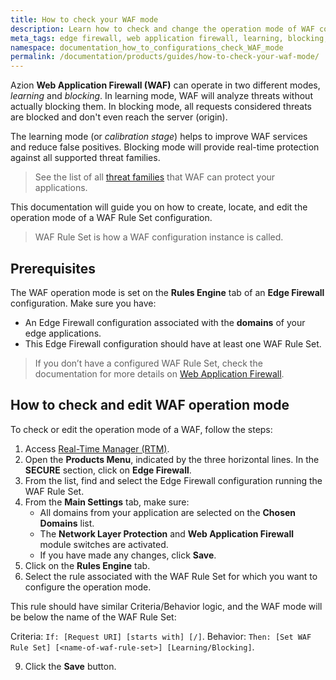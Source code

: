 ```yaml
---
title: How to check your WAF mode
description: Learn how to check and change the operation mode of WAF configurations.
meta_tags: edge firewall, web application firewall, learning, blocking, operation modes
namespace: documentation_how_to_configurations_check_WAF_mode
permalink: /documentation/products/guides/how-to-check-your-waf-mode/
---
```


Azion **Web Application Firewall (WAF)** can operate in two different modes, *learning* and *blocking*. In learning mode, WAF will analyze threats without actually blocking them. In blocking mode, all requests considered threats are blocked and don't even reach the server (origin).

The learning mode (or *calibration stage*) helps to improve WAF services and reduce false positives. Blocking mode will provide real-time protection against all supported threat families.

> See the list of all [threat families](en/documentation/products/edge-firewall/web-application-firewall/) that WAF can protect your applications.

This documentation will guide you on how to create, locate, and edit the operation mode of a WAF Rule Set configuration.

> WAF Rule Set is how a WAF configuration instance is called.

## Prerequisites

The WAF operation mode is set on the **Rules Engine** tab of an **Edge Firewall** configuration. Make sure you have:

* An Edge Firewall configuration associated with the **domains** of your edge applications.
* This Edge Firewall configuration should have at least one WAF Rule Set. 

> If you don’t have a configured WAF Rule Set, check the documentation for more details on [Web Application Firewall](en/documentation/products/edge-firewall/web-application-firewall/).

## How to check and edit WAF operation mode

To check or edit the operation mode of a WAF, follow the steps:

1. Access [Real-Time Manager (RTM)](https://manager.azion.com/).
2. Open the **Products Menu**, indicated by the three horizontal lines. In the **SECURE** section, click on **Edge Firewall**.
3. From the list, find and select the Edge Firewall configuration running the WAF Rule Set.
4. From the **Main Settings** tab, make sure:
   * All domains from your application are selected on the **Chosen Domains** list.
   * The **Network Layer Protection** and **Web Application Firewall** module switches are activated.
   * If you have made any changes, click **Save**.
5. Click on the **Rules Engine** tab.
6. Select the rule associated with the WAF Rule Set for which you want to configure the operation mode.

This rule should have similar Criteria/Behavior logic, and the WAF mode will be below the name of the WAF Rule Set:

Criteria: `If: [Request URI] [starts with] [/]`.
Behavior: `Then: [Set WAF Rule Set] [<name-of-waf-rule-set>] [Learning/Blocking]`.

9. Click the **Save** button.